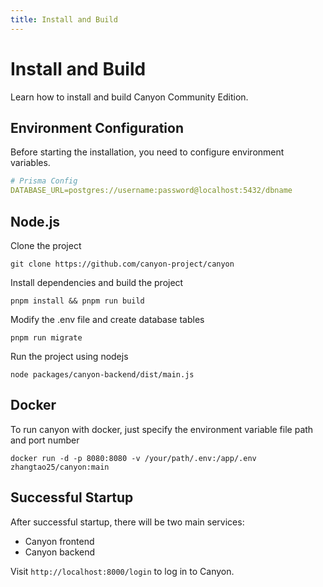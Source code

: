 ```yaml
---
title: Install and Build
---
```


# Install and Build

Learn how to install and build Canyon Community Edition.

## Environment Configuration

Before starting the installation, you need to configure environment variables.

```yaml
# Prisma Config
DATABASE_URL=postgres://username:password@localhost:5432/dbname
```

## Node.js

Clone the project

```shell
git clone https://github.com/canyon-project/canyon
```

Install dependencies and build the project

```shell
pnpm install && pnpm run build
```

Modify the .env file and create database tables

```shell
pnpm run migrate
```

Run the project using nodejs

```shell
node packages/canyon-backend/dist/main.js
```


## Docker

To run canyon with docker, just specify the environment variable file path and port number

```shell
docker run -d -p 8080:8080 -v /your/path/.env:/app/.env zhangtao25/canyon:main
```

## Successful Startup

After successful startup, there will be two main services:

- Canyon frontend
- Canyon backend

Visit `http://localhost:8000/login` to log in to Canyon. 
